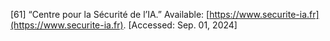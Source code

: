 \[61\]	“Centre pour la Sécurité de l’IA.” Available: [https://www.securite-ia.fr](https://www.securite-ia.fr). \[Accessed: Sep. 01, 2024\]